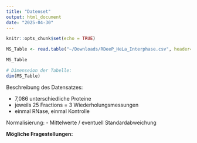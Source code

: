 ```yaml
---
title: "Datenset"
output: html_document
date: "2025-04-30"
---
```


```r
knitr::opts_chunk$set(echo = TRUE)
```


```r
MS_Table <- read.table("~/Downloads/RDeeP_HeLa_Interphase.csv", header=TRUE, row.names=1, sep = ";")
```

```r
MS_Table
```

```r
# Dimenseion der Tabelle:
dim(MS_Table)
```

Beschreibung des Datensatzes:

-   7,086 unterschiedliche Proteine
-   jeweils 25 Fractions = 3 Wiederholungsmessungen
-   einmal RNase, einmal Kontrolle


Normalisierung:
-   Mittelwerte / eventuell Standardabweichung 



**Mögliche Fragestellungen:**






